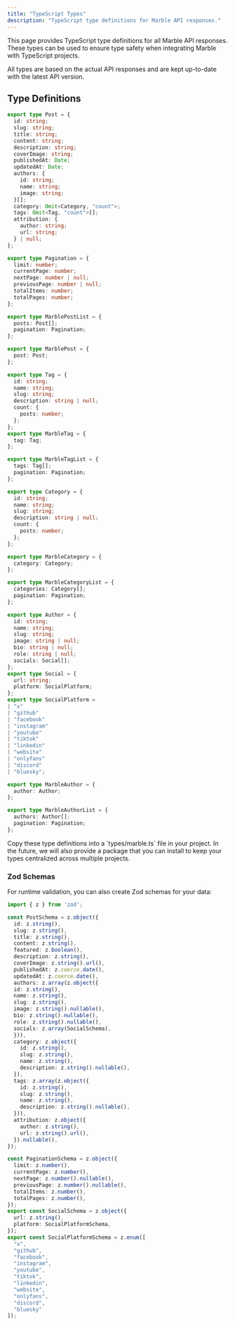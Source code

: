```yaml
---
title: "TypeScript Types"
description: "TypeScript type definitions for Marble API responses."
---
```


This page provides TypeScript type definitions for all Marble API responses. These types can be used to ensure type safety when integrating Marble with TypeScript projects.

<Note>
All types are based on the actual API responses and are kept up-to-date with the latest API version.
</Note>


## Type Definitions

```typescript
export type Post = {
  id: string;
  slug: string;
  title: string;
  content: string;
  description: string;
  coverImage: string;
  publishedAt: Date;
  updatedAt: Date;
  authors: {
    id: string;
    name: string;
    image: string;
  }[];
  category: Omit<Category, "count">;
  tags: Omit<Tag, "count">[];
  attribution: {
    author: string;
    url: string;
  } | null;
};

export type Pagination = {
  limit: number;
  currentPage: number;
  nextPage: number | null;
  previousPage: number | null;
  totalItems: number;
  totalPages: number;
};

export type MarblePostList = {
  posts: Post[];
  pagination: Pagination;
};

export type MarblePost = {
  post: Post;
};

export type Tag = {
  id: string;
  name: string;
  slug: string;
  description: string | null;
  count: {
    posts: number;
  };
};
export type MarbleTag = {
  tag: Tag;
};

export type MarbleTagList = {
  tags: Tag[];
  pagination: Pagination;
};

export type Category = {
  id: string;
  name: string;
  slug: string;
  description: string | null;
  count: {
    posts: number;
  };
};

export type MarbleCategory = {
  category: Category;
};

export type MarbleCategoryList = {
  categories: Category[];
  pagination: Pagination;
};

export type Author = {
  id: string;
  name: string;
  slug: string;
  image: string | null;
  bio: string | null;
  role: string | null;
  socials: Social[];
};
export type Social = {
  url: string;
  platform: SocialPlatform;
};
export type SocialPlatform =
| "x"
| "github"
| "facebook"
| "instagram"
| "youtube"
| "tiktok"
| "linkedin"
| "website"
| "onlyfans"
| "discord"
| "bluesky";

export type MarbleAuthor = {
  author: Author;
};

export type MarbleAuthorList = {
  authors: Author[];
  pagination: Pagination;
};
```

<Tip>
Copy these type definitions into a `types/marble.ts` file in your project. In the future, we will also provide a package that you can install to keep your types centralized across multiple projects.
</Tip>

### Zod Schemas

For runtime validation, you can also create Zod schemas for your data:

```typescript
import { z } from 'zod';

const PostSchema = z.object({
  id: z.string(),
  slug: z.string(),
  title: z.string(),
  content: z.string(),
  featured: z.boolean(),
  description: z.string(),
  coverImage: z.string().url(),
  publishedAt: z.coerce.date(),
  updatedAt: z.coerce.date(),
  authors: z.array(z.object({
  id: z.string(),
  name: z.string(),
  slug: z.string(),
  image: z.string().nullable(),
  bio: z.string().nullable(),
  role: z.string().nullable(),
  socials: z.array(SocialSchema),
  })),
  category: z.object({
    id: z.string(),
    slug: z.string(),
    name: z.string(),
    description: z.string().nullable(),
  }),
  tags: z.array(z.object({
    id: z.string(),
    slug: z.string(),
    name: z.string(),
    description: z.string().nullable(),
  })),
  attribution: z.object({
    author: z.string(),
    url: z.string().url(),
  }).nullable(),
});

const PaginationSchema = z.object({
  limit: z.number(),
  currentPage: z.number(),
  nextPage: z.number().nullable(),
  previousPage: z.number().nullable(),
  totalItems: z.number(),
  totalPages: z.number(),
});
export const SocialSchema = z.object({
  url: z.string(),
  platform: SocialPlatformSchema,
});
export const SocialPlatformSchema = z.enum([
  "x",
  "github", 
  "facebook",
  "instagram",
  "youtube",
  "tiktok",
  "linkedin",
  "website",
  "onlyfans",
  "discord",
  "bluesky"
]);
```
